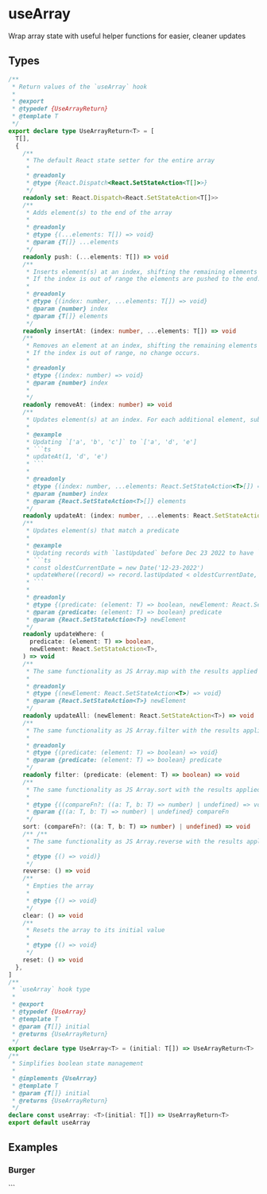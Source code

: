 
<Meta title="Example/UseArray" />

# useArray

Wrap array state with useful helper functions for easier, cleaner updates

## Types

````ts
/**
 * Return values of the `useArray` hook
 *
 * @export
 * @typedef {UseArrayReturn}
 * @template T
 */
export declare type UseArrayReturn<T> = [
  T[],
  {
    /**
     * The default React state setter for the entire array
     *
     * @readonly
     * @type {React.Dispatch<React.SetStateAction<T[]>>}
     */
    readonly set: React.Dispatch<React.SetStateAction<T[]>>
    /**
     * Adds element(s) to the end of the array
     *
     * @readonly
     * @type {(...elements: T[]) => void}
     * @param {T[]} ...elements
     */
    readonly push: (...elements: T[]) => void
    /**
     * Inserts element(s) at an index, shifting the remaining elements right.
     * If the index is out of range the elements are pushed to the end.
     *
     * @readonly
     * @type {(index: number, ...elements: T[]) => void}
     * @param {number} index
     * @param {T[]} elements
     */
    readonly insertAt: (index: number, ...elements: T[]) => void
    /**
     * Removes an element at an index, shifting the remaining elements left.
     * If the index is out of range, no change occurs.
     *
     * @readonly
     * @type {(index: number) => void}
     * @param {number} index
     *
     */
    readonly removeAt: (index: number) => void
    /**
     * Updates element(s) at an index. For each additional element, subsequent elements are updated.
     *
     * @example
     * Updating `['a', 'b', 'c']` to `['a', 'd', 'e']
     * ```ts
     * updateAt(1, 'd', 'e')
     * ```
     *
     * @readonly
     * @type {(index: number, ...elements: React.SetStateAction<T>[]) => void}
     * @param {number} index
     * @param {React.SetStateAction<T>[]} elements
     */
    readonly updateAt: (index: number, ...elements: React.SetStateAction<T>[]) => void
    /**
     * Updates element(s) that match a predicate
     *
     * @example
     * Updating records with `lastUpdated` before Dec 23 2022 to have `isCurrent`=`false`
     * ```ts
     * const oldestCurrentDate = new Date('12-23-2022')
     * updateWhere((record) => record.lastUpdated < oldestCurrentDate, )
     * ```
     *
     * @readonly
     * @type {(predicate: (element: T) => boolean, newElement: React.SetStateAction<T>) => void}
     * @param {predicate: (element: T) => boolean} predicate
     * @param {React.SetStateAction<T>} newElement
     */
    readonly updateWhere: (
      predicate: (element: T) => boolean,
      newElement: React.SetStateAction<T>,
    ) => void
    /**
     * The same functionality as JS Array.map with the results applied to the array state
     *
     * @readonly
     * @type {(newElement: React.SetStateAction<T>) => void}
     * @param {React.SetStateAction<T>} newElement
     */
    readonly updateAll: (newElement: React.SetStateAction<T>) => void
    /**
     * The same functionality as JS Array.filter with the results applied to the array state
     *
     * @readonly
     * @type {(predicate: (element: T) => boolean) => void}
     * @param {predicate: (element: T) => boolean} predicate
     */
    readonly filter: (predicate: (element: T) => boolean) => void
    /**
     * The same functionality as JS Array.sort with the results applied to the array state
     *
     * @type {((compareFn?: ((a: T, b: T) => number) | undefined) => void)}
     * @param {((a: T, b: T) => number) | undefined} compareFn
     */
    sort: (compareFn?: ((a: T, b: T) => number) | undefined) => void
    /** /**
     * The same functionality as JS Array.reverse with the results applied to the array state
     *
     * @type {() => void)}
     */
    reverse: () => void
    /**
     * Empties the array
     *
     * @type {() => void}
     */
    clear: () => void
    /**
     * Resets the array to its initial value
     *
     * @type {() => void}
     */
    reset: () => void
  },
]
/**
 * `useArray` hook type
 *
 * @export
 * @typedef {UseArray}
 * @template T
 * @param {T[]} initial
 * @returns {UseArrayReturn}
 */
export declare type UseArray<T> = (initial: T[]) => UseArrayReturn<T>
/**
 * Simplifies boolean state management
 *
 * @implements {UseArray}
 * @template T
 * @param {T[]} initial
 * @returns {UseArrayReturn}
 */
declare const useArray: <T>(initial: T[]) => UseArrayReturn<T>
export default useArray
````

## Examples

### Burger

<Canvas withSource="open">
  <Story name="Burger" story={stories.burger} />
</Canvas>
```
